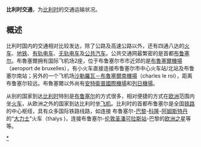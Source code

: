 '''比利时交通'''，为[[比利时|比利时]]的交通运输状况。

==概述 ==
比利时国内的交通相对比较发达，除了公路及高速公路以外，还有四通八达的[[火车|火车]]、[[地铁|地铁]]、[[有轨电车|有轨电车]]、[[无轨电车|无轨电车]]及[[公共汽车|公共汽车]]。公共交通网最繁密的是首都[[布鲁塞尔|布鲁塞尔]]。布魯塞爾拥有国际飞机场2座，位于布鲁塞尔市市近郊的是[[布魯塞爾機場|布魯塞爾機場]]（aeroport de bruxelles），有小火车直接连接布鲁塞尔市中心火车站/北站及布鲁塞尔南站；另外的一个飞机场[[沙勒羅瓦－布魯塞爾南機場|沙勒羅瓦－布魯塞爾南機場]]（charles le roi），距离布鲁塞尔较远。布魯塞爾以外尚有[[安特衛普國際機場|安特衛普國際機場]]和[[列日機場|列日機場]]。

从别的国家到达[[比利时|比利时]]特别是[[布鲁塞尔|布鲁塞尔]]的方式很多，相对便捷的方式在[[欧洲|欧洲]]范围内坐[[火车|火车]]，从欧洲之外的国家到达比利时坐[[飞机|飞机]]。比利时的首都布鲁塞尔是全国[[铁路|铁路]]的中心枢纽，具有众多国际铁路线路，如连接 布鲁塞尔-[[巴黎北站|巴黎]]-[[科隆|科隆]]-[[阿姆斯特丹中央車站|阿姆斯特丹]]的“[[大力士高速列车|大力士]]”火车（thalys )，连接布鲁塞尔-[[伦敦|伦敦]][[圣潘可拉斯站|圣潘可拉斯站]]-巴黎的[[欧洲之星|欧洲之星]]等等。

{{比利时小作品}}
{{歐洲題目|交通}}
[[Category:比利時交通|*]]